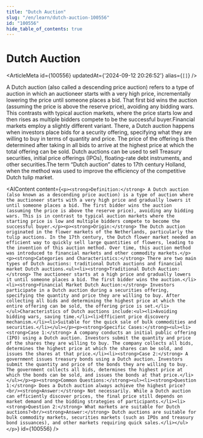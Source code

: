 ```yaml
---
title: "Dutch Auction"
slug: "/en/learn/dutch-auction-100556"
id: "100556"
hide_table_of_contents: true
---
```



# Dutch Auction

<ArticleMeta id={100556} updatedAt={'2024-09-12 20:26:52'} alias={`[]`} />
<div className='border-solid border-b border-t-0 my-4 border-[var(--ifm-color-gray-300)]' />

A Dutch auction (also called a descending price auction) refers to a type of auction in which an auctioneer starts with a very high price, incrementally lowering the price until someone places a bid. That first bid wins the auction (assuming the price is above the reserve price), avoiding any bidding wars. This contrasts with typical auction markets, where the price starts low and then rises as multiple bidders compete to be the successful buyer.Financial markets employ a slightly different variant. There, a Dutch auction happens when investors place bids for a security offering, specifying what they are willing to buy in terms of quantity and price. The price of the offering is then determined after taking in all bids to arrive at the highest price at which the total offering can be sold. Dutch auctions can be used to sell Treasury securities, initial price offerings (IPOs), floating-rate debt instruments, and other securities.The term “Dutch auction” dates to 17th century Holland, when the method was used to improve the efficiency of the competitive Dutch tulip market.

<AIContent content={`<p><strong>Definition:</strong> A Dutch auction (also known as a descending price auction) is a type of auction where the auctioneer starts with a very high price and gradually lowers it until someone places a bid. The first bidder wins the auction (assuming the price is above the reserve price), avoiding any bidding wars. This is in contrast to typical auction markets where the starting price is low and multiple bidders compete to become the successful buyer.</p><p><strong>Origin:</strong> The Dutch auction originated in the flower markets of the Netherlands, particularly the tulip auctions. In the 17th century, the Dutch flower market needed an efficient way to quickly sell large quantities of flowers, leading to the invention of this auction method. Over time, this auction method was introduced to financial markets and other commodity markets.</p><p><strong>Categories and Characteristics:</strong> There are two main types of Dutch auctions: traditional Dutch auctions and financial market Dutch auctions.<ul><li><strong>Traditional Dutch Auction:</strong> The auctioneer starts at a high price and gradually lowers it until someone places a bid. The first bidder wins the auction.</li><li><strong>Financial Market Dutch Auction:</strong> Investors participate in a Dutch auction during a securities offering, specifying the quantity and price they are willing to buy. After collecting all bids and determining the highest price at which the entire offering can be sold, the offering price is set.</li></ul>Characteristics of Dutch auctions include:<ul><li>Avoiding bidding wars, saving time.</li><li>Efficient price discovery mechanism.</li><li>Suitable for the quick sale of bulk commodities and securities.</li></ul></p><p><strong>Specific Cases:</strong><ul><li><strong>Case 1:</strong> A company conducts an initial public offering (IPO) using a Dutch auction. Investors submit the quantity and price of the shares they are willing to buy. The company collects all bids, determines the highest price at which the shares can be sold, and issues the shares at that price.</li><li><strong>Case 2:</strong> A government issues treasury bonds using a Dutch auction. Investors submit the quantity and price of the bonds they are willing to buy. The government collects all bids, determines the highest price at which the bonds can be sold, and issues the bonds at that price.</li></ul></p><p><strong>Common Questions:</strong><ul><li><strong>Question 1:</strong> Does a Dutch auction always achieve the highest price?<br/><strong>Answer:</strong> Not necessarily. While a Dutch auction can efficiently discover prices, the final price still depends on market demand and the bidding strategies of participants.</li><li><strong>Question 2:</strong> What markets are suitable for Dutch auctions?<br/><strong>Answer:</strong> Dutch auctions are suitable for bulk commodity markets, securities markets (such as IPOs and treasury bond issuances), and other markets requiring quick sales.</li></ul></p>`} id={100556} />
